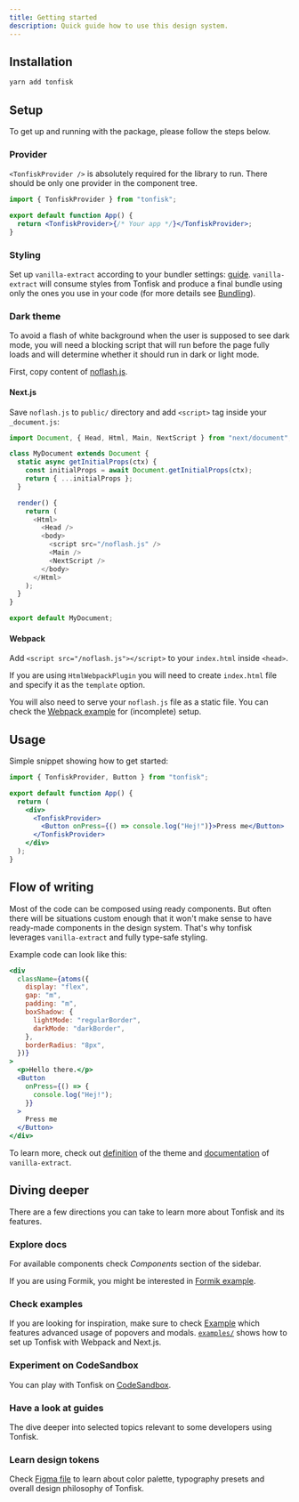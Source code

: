 ```yaml
---
title: Getting started
description: Quick guide how to use this design system.
---
```


## Installation

```bash
yarn add tonfisk
```

## Setup

To get up and running with the package, please follow the steps below.

### Provider

`<TonfiskProvider />` is absolutely required for the library to run. There should be only one provider in the component tree.

```jsx
import { TonfiskProvider } from "tonfisk";

export default function App() {
  return <TonfiskProvider>{/* Your app */}</TonfiskProvider>;
}
```

### Styling

Set up `vanilla-extract` according to your bundler settings: [guide](https://vanilla-extract.style/documentation/setup/). `vanilla-extract` will consume styles from Tonfisk and produce a final bundle using only the ones you use in your code (for more details see [Bundling](/docs/guides/bundling)).

### Dark theme

To avoid a flash of white background when the user is supposed to see dark mode, you will need a blocking script that will run before the page fully loads and will determine whether it should run in dark or light mode.

First, copy content of [noflash.js](/noflash.js).

#### Next.js

Save `noflash.js` to `public/` directory and add `<script>` tag inside your `_document.js`:

```js
import Document, { Head, Html, Main, NextScript } from "next/document";

class MyDocument extends Document {
  static async getInitialProps(ctx) {
    const initialProps = await Document.getInitialProps(ctx);
    return { ...initialProps };
  }

  render() {
    return (
      <Html>
        <Head />
        <body>
          <script src="/noflash.js" />
          <Main />
          <NextScript />
        </body>
      </Html>
    );
  }
}

export default MyDocument;
```

#### Webpack

Add `<script src="/noflash.js"></script>` to your `index.html` inside `<head>`.

If you are using `HtmlWebpackPlugin` you will need to create `index.html` file and specify it as the `template` option.

You will also need to serve your `noflash.js` file as a static file. You can check the [Webpack example](https://github.com/tchayen/tonfisk/tree/main/examples/webpack) for (incomplete) setup.

## Usage

Simple snippet showing how to get started:

```jsx
import { TonfiskProvider, Button } from "tonfisk";

export default function App() {
  return (
    <div>
      <TonfiskProvider>
        <Button onPress={() => console.log("Hej!")}>Press me</Button>
      </TonfiskProvider>
    </div>
  );
}
```

## Flow of writing

Most of the code can be composed using ready components. But often there will be situations custom enough that it won't make sense to have ready-made components in the design system. That's why tonfisk leverages `vanilla-extract` and fully type-safe styling.

Example code can look like this:

```jsx
<div
  className={atoms({
    display: "flex",
    gap: "m",
    padding: "m",
    boxShadow: {
      lightMode: "regularBorder",
      darkMode: "darkBorder",
    },
    borderRadius: "8px",
  })}
>
  <p>Hello there.</p>
  <Button
    onPress={() => {
      console.log("Hej!");
    }}
  >
    Press me
  </Button>
</div>
```

To learn more, check out [definition](https://github.com/tchayen/tonfisk/blob/main/packages/tonfisk/src/theme.css.ts) of the theme and [documentation](https://vanilla-extract.style/documentation) of `vanilla-extract`.

## Diving deeper

There are a few directions you can take to learn more about Tonfisk and its features.

### Explore docs

For available components check _Components_ section of the sidebar.

If you are using Formik, you might be interested in [Formik example](/formik-example).

### Check examples

If you are looking for inspiration, make sure to check [Example](/example) which features advanced usage of popovers and modals. [`examples/`](https://github.com/tchayen/tonfisk/tree/main/examples) shows how to set up Tonfisk with Webpack and Next.js.

### Experiment on CodeSandbox

You can play with Tonfisk on [CodeSandbox](https://codesandbox.io/s/tonfisk-webpack-pbehz).

### Have a look at guides

The dive deeper into selected topics relevant to some developers using Tonfisk.

### Learn design tokens

Check [Figma file](https://www.figma.com/community/file/1022531774593389664/tonfisk) to learn about color palette, typography presets and overall design philosophy of Tonfisk.
